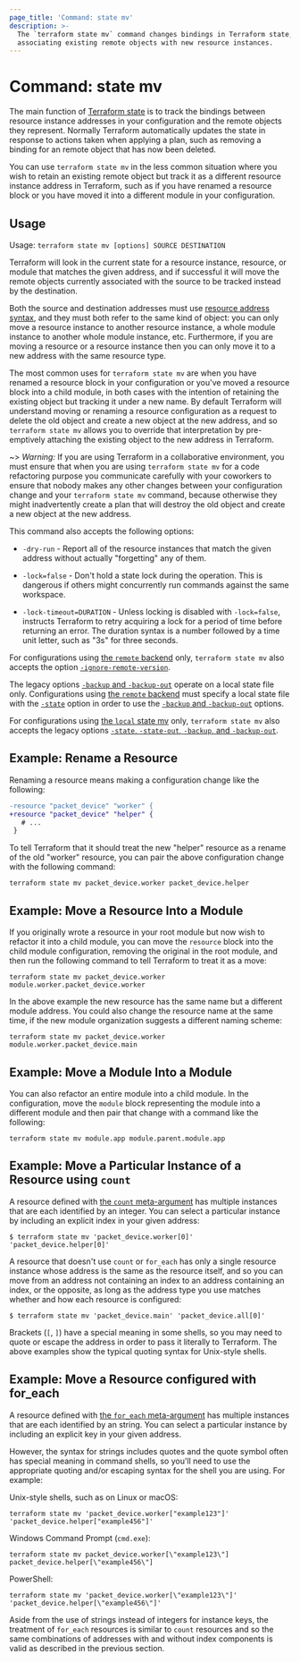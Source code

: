 ```yaml
---
page_title: 'Command: state mv'
description: >-
  The `terraform state mv` command changes bindings in Terraform state,
  associating existing remote objects with new resource instances.
---
```


# Command: state mv

The main function of [Terraform state](/language/state/) is
to track the bindings between resource instance addresses in your configuration
and the remote objects they represent. Normally Terraform automatically
updates the state in response to actions taken when applying a plan, such as
removing a binding for an remote object that has now been deleted.

You can use `terraform state mv` in the less common situation where you wish
to retain an existing remote object but track it as a different resource
instance address in Terraform, such as if you have renamed a resource block
or you have moved it into a different module in your configuration.

## Usage

Usage: `terraform state mv [options] SOURCE DESTINATION`

Terraform will look in the current state for a resource instance, resource,
or module that matches the given address, and if successful it will move the
remote objects currently associated with the source to be tracked instead
by the destination.

Both the source and destination addresses must use
[resource address syntax](/cli/state/resource-addressing), and
they must both refer to the same kind of object: you can only move a resource
instance to another resource instance, a whole module instance to another
whole module instance, etc. Furthermore, if you are moving a resource or
a resource instance then you can only move it to a new address with the
same resource type.

The most common uses for `terraform state mv` are when you have renamed a
resource block in your configuration or you've moved a resource block into
a child module, in both cases with the intention of retaining the existing
object but tracking it under a new name. By default Terraform will understand
moving or renaming a resource configuration as a request to delete the old
object and create a new object at the new address, and so `terraform state mv`
allows you to override that interpretation by pre-emptively attaching the
existing object to the new address in Terraform.

~> _Warning:_ If you are using Terraform in a collaborative environment, you
must ensure that when you are using `terraform state mv` for a code refactoring
purpose you communicate carefully with your coworkers to ensure that nobody
makes any other changes between your configuration change and your
`terraform state mv` command, because otherwise they might inadvertently create
a plan that will destroy the old object and create a new object at the new
address.

This command also accepts the following options:

* `-dry-run` - Report all of the resource instances that match the given
  address without actually "forgetting" any of them.

* `-lock=false` - Don't hold a state lock during the operation. This is
  dangerous if others might concurrently run commands against the same
  workspace.

* `-lock-timeout=DURATION` - Unless locking is disabled with `-lock=false`,
  instructs Terraform to retry acquiring a lock for a period of time before
  returning an error. The duration syntax is a number followed by a time
  unit letter, such as "3s" for three seconds.

For configurations using
[the `remote` backend](/language/settings/backends/remote)
only, `terraform state mv`
also accepts the option
[`-ignore-remote-version`](/language/settings/backends/remote#command-line-arguments).

The legacy options [`-backup` and `-backup-out`](/language/settings/backends/local#command-line-arguments)
operate on a local state file only. Configurations using
[the `remote` backend](/language/settings/backends/remote)
must specify a local state file with the [`-state`](/language/settings/backends/local#command-line-arguments)
option in order to use the [`-backup` and `-backup-out`](/language/settings/backends/local#command-line-arguments)
options.

For configurations using
[the `local` state mv](/language/settings/backends/local) only,
`terraform state mv` also accepts the legacy options
[`-state`, `-state-out`, `-backup`, and `-backup-out`](/language/settings/backends/local#command-line-arguments).

## Example: Rename a Resource

Renaming a resource means making a configuration change like the following:

```diff
-resource "packet_device" "worker" {
+resource "packet_device" "helper" {
   # ...
 }
```

To tell Terraform that it should treat the new "helper" resource as a rename
of the old "worker" resource, you can pair the above configuration change
with the following command:

```shell
terraform state mv packet_device.worker packet_device.helper
```

## Example: Move a Resource Into a Module

If you originally wrote a resource in your root module but now wish to refactor
it into a child module, you can move the `resource` block into the child
module configuration, removing the original in the root module, and then
run the following command to tell Terraform to treat it as a move:

```shell
terraform state mv packet_device.worker module.worker.packet_device.worker
```

In the above example the new resource has the same name but a different module
address. You could also change the resource name at the same time, if the new
module organization suggests a different naming scheme:

```shell
terraform state mv packet_device.worker module.worker.packet_device.main
```

## Example: Move a Module Into a Module

You can also refactor an entire module into a child module. In the
configuration, move the `module` block representing the module into a different
module and then pair that change with a command like the following:

```shell
terraform state mv module.app module.parent.module.app
```

## Example: Move a Particular Instance of a Resource using `count`

A resource defined with [the `count` meta-argument](/language/meta-arguments/count)
has multiple instances that are each identified by an integer. You can
select a particular instance by including an explicit index in your given
address:

```shell
$ terraform state mv 'packet_device.worker[0]' 'packet_device.helper[0]'
```

A resource that doesn't use `count` or `for_each` has only a single resource
instance whose address is the same as the resource itself, and so you can
move from an address not containing an index to an address containing an index,
or the opposite, as long as the address type you use matches whether and how
each resource is configured:

```shell
$ terraform state mv 'packet_device.main' 'packet_device.all[0]'
```

Brackets (`[`, `]`) have a special meaning in some shells, so you may need to
quote or escape the address in order to pass it literally to Terraform.
The above examples show the typical quoting syntax for Unix-style shells.

## Example: Move a Resource configured with for_each

A resource defined with [the `for_each` meta-argument](/language/meta-arguments/for_each)
has multiple instances that are each identified by an string. You can
select a particular instance by including an explicit key in your given
address.

However, the syntax for strings includes quotes and the quote symbol often
has special meaning in command shells, so you'll need to use the appropriate
quoting and/or escaping syntax for the shell you are using. For example:

Unix-style shells, such as on Linux or macOS:

```shell
terraform state mv 'packet_device.worker["example123"]' 'packet_device.helper["example456"]'
```

Windows Command Prompt (`cmd.exe`):

```shell
terraform state mv packet_device.worker[\"example123\"] packet_device.helper[\"example456\"]
```

PowerShell:

```shell
terraform state mv 'packet_device.worker[\"example123\"]' 'packet_device.helper[\"example456\"]'
```

Aside from the use of strings instead of integers for instance keys, the
treatment of `for_each` resources is similar to `count` resources and so
the same combinations of addresses with and without index components is
valid as described in the previous section.
